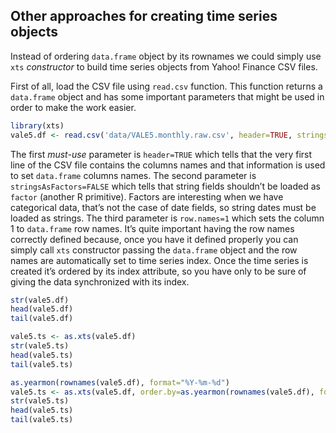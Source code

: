 ## Other approaches for creating time series objects

Instead of ordering `data.frame` object by its rownames we could simply use `xts` *constructor* to build time series objects from Yahoo! Finance CSV files.

First of all, load the CSV file using `read.csv` function.
This function returns a `data.frame` object and has some important parameters that might be used in order to make the work easier.

```r
library(xts)
vale5.df <- read.csv('data/VALE5.monthly.raw.csv', header=TRUE, stringsAsFactors=FALSE, row.names=1)
```

The first *must-use* parameter is `header=TRUE` which tells that the very first line of the CSV file contains the columns names and that information is used to set `data.frame` columns names.
The second parameter is `stringsAsFactors=FALSE` which tells that string fields shouldn't be loaded as `factor` (another R primitive).
Factors are interesting when we have categorical data, that's not the case of date fields, so string dates must be loaded as strings.
The third parameter is `row.names=1` which sets the column 1 to `data.frame` row names.
It's quite important having the row names correctly defined because, once you have it defined properly you can simply call `xts` constructor passing the `data.frame` object and the row names are automatically set to time series index.
Once the time series is created it's ordered by its index attribute, so you have only to be sure of giving the data synchronized with its index.

```r
str(vale5.df)
head(vale5.df)
tail(vale5.df)
```

```r
vale5.ts <- as.xts(vale5.df)
str(vale5.ts)
head(vale5.ts)
tail(vale5.ts)
```

```r
as.yearmon(rownames(vale5.df), format="%Y-%m-%d")
vale5.ts <- as.xts(vale5.df, order.by=as.yearmon(rownames(vale5.df), format="%Y-%m-%d"))
str(vale5.ts)
head(vale5.ts)
tail(vale5.ts)
```
